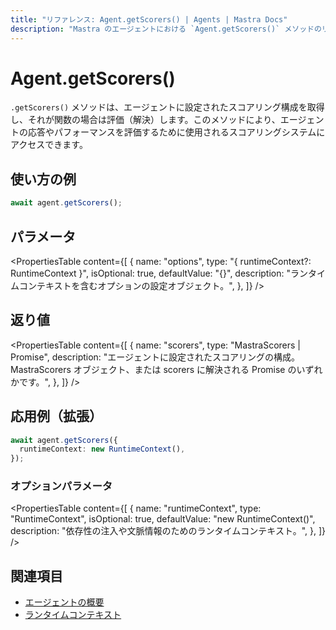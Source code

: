 ```yaml
---
title: "リファレンス: Agent.getScorers() | Agents | Mastra Docs"
description: "Mastra のエージェントにおける `Agent.getScorers()` メソッドのリファレンス。スコアリング設定を取得します。"
---
```


# Agent.getScorers()

`.getScorers()` メソッドは、エージェントに設定されたスコアリング構成を取得し、それが関数の場合は評価（解決）します。このメソッドにより、エージェントの応答やパフォーマンスを評価するために使用されるスコアリングシステムにアクセスできます。

## 使い方の例

```typescript copy
await agent.getScorers();
```


## パラメータ

<PropertiesTable
  content={[
    {
      name: "options",
      type: "{ runtimeContext?: RuntimeContext }",
      isOptional: true,
      defaultValue: "{}",
      description: "ランタイムコンテキストを含むオプションの設定オブジェクト。",
    },
  ]}
/>

## 返り値

<PropertiesTable
  content={[
    {
      name: "scorers",
      type: "MastraScorers | Promise<MastraScorers>",
      description:
        "エージェントに設定されたスコアリングの構成。MastraScorers オブジェクト、または scorers に解決される Promise のいずれかです。",
    },
  ]}
/>

## 応用例（拡張）

```typescript copy
await agent.getScorers({
  runtimeContext: new RuntimeContext(),
});
```


### オプションパラメータ

<PropertiesTable
  content={[
    {
      name: "runtimeContext",
      type: "RuntimeContext",
      isOptional: true,
      defaultValue: "new RuntimeContext()",
      description:
        "依存性の注入や文脈情報のためのランタイムコンテキスト。",
    },
  ]}
/>

## 関連項目

- [エージェントの概要](/docs/agents/overview)
- [ランタイムコンテキスト](/docs/server-db/runtime-context)